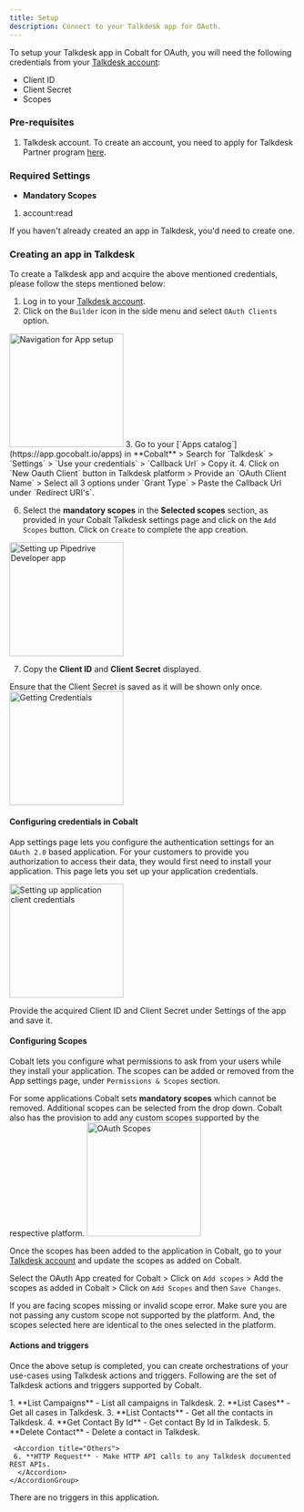 ```yaml
---
title: Setup
description: Connect to your Talkdesk app for OAuth.
---
```

To setup your Talkdesk app in Cobalt for OAuth, you will need the following credentials from your [Talkdesk account](https://account.talkdeskid.com/select/cc):
- Client ID
- Client Secret
- Scopes

### Pre-requisites

1. Talkdesk account. To create an account, you need to apply for Talkdesk Partner program [here](https://partners.talkdesk.com/English/).

### Required Settings

* **Mandatory Scopes** 
1. account:read

<Info>If you haven't already created an app in Talkdesk, you'd need to create one.</Info>

### Creating an app in Talkdesk

To create a Talkdesk app and acquire the above mentioned credentials, please follow the steps mentioned below:

1. Log in to your [Talkdesk account](https://account.talkdeskid.com/select/cc).
2. Click on the `Builder` icon in the side menu and select `OAuth Clients` option.
<img height="200" src="/images/Talkdesk/talkdesk_navigation.png" alt="Navigation for App setup"/>
3. Go to your [`Apps catalog`](https://app.gocobalt.io/apps) in **Cobalt** > Search for `Talkdesk` > `Settings` > `Use your credentials` > `Callback Url` > Copy it.
4. Click on `New Oauth Client` button in Talkdesk platform > Provide an `OAuth Client Name` > Select all 3 options under `Grant Type` > Paste the Callback Url under `Redirect URI's`.

6. Select the **mandatory scopes** in the **Selected scopes** section, as provided in your Cobalt Talkdesk settings page and click on the `Add Scopes` button. Click on `Create` to complete the app creation.
<img height="200" src="/images/Talkdesk/talkdesk_config.png" alt="Setting up Pipedrive Developer app"/>

7. Copy the **Client ID** and **Client Secret** displayed.
<Note>
Ensure that the Client Secret is saved as it will be shown only once.
</Note>
<img height="200" src="/images/Talkdesk/talkdesk_credentials.png" alt="Getting Credentials"/>

#### Configuring credentials in Cobalt
App settings page lets you configure the authentication settings for an `OAuth 2.0` based application. For your customers to provide you authorization to access their data,
they would first need to install your application. This page lets you set up your application credentials.

<img height="200" src="/images/Talkdesk/talkdesk_cobalt.png" alt="Setting up application client credentials"/>

Provide the acquired Client ID and Client Secret under Settings of the app and save it.

#### Configuring Scopes
Cobalt lets you configure what permissions to ask from your users while they install your application. The scopes can be added or removed from the App settings page, under `Permissions & Scopes`
section. 

For some applications Cobalt sets **mandatory scopes** which cannot be removed. Additional scopes can be selected from the drop down. Cobalt also has the provision to add any 
custom scopes supported by the respective platform.
<img height="200" src="/images/Talkdesk/talkdesk_scopes.png" alt="OAuth Scopes"/>

Once the scopes has been added to the application in Cobalt, go to your [Talkdesk account](https://account.talkdeskid.com/select/cc) and update the scopes as added on Cobalt.

Select the OAuth App created for Cobalt > Click on `Add scopes` > Add the scopes as added in Cobalt > Click on `Add Scopes` and then `Save Changes`. 

<Warning>
If you are facing scopes missing or invalid scope error. Make sure you are not passing any custom scope not supported by the platform. And, the scopes selected here are
identical to the ones selected in the platform.
</Warning>

#### Actions and triggers
Once the above setup is completed, you can create orchestrations of your use-cases using Talkdesk actions and triggers. Following are the set of Talkdesk actions and triggers
supported by Cobalt.

<Tabs>
  <Tab title="Actions">
  <AccordionGroup>
  <Accordion title="Campaigns">
     1. **List Campaigns** - List all campaigns in Talkdesk.
     </Accordion>
     <Accordion title="Cases">
     2. **List Cases** - Get all cases in Talkdesk.
     </Accordion>
     <Accordion title="Contacts">
     3. **List Contacts** - Get all the contacts in Talkdesk.
     4. **Get Contact By Id** - Get contact By Id in Talkdesk.
     5. **Delete Contact** - Delete a contact in Talkdesk.
      </Accordion>

     <Accordion title="Others">
     6. **HTTP Request** - Make HTTP API calls to any Talkdesk documented REST APIs.
      </Accordion>
    </AccordionGroup>
  </Tab>
  
  <Tab title="Triggers">
        There are no triggers in this application.
  </Tab>
</Tabs>